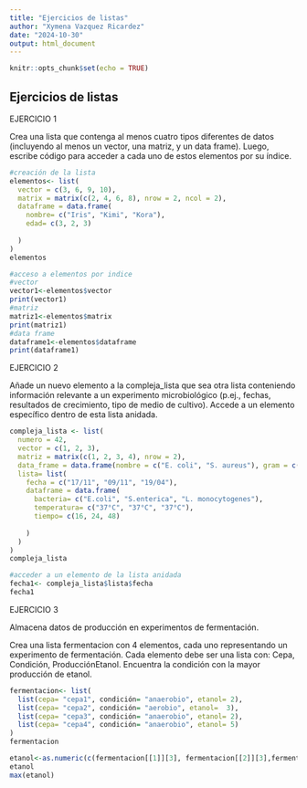 ---
title: "Ejercicios de listas"
author: "Xymena Vazquez Ricardez"
date: "2024-10-30"
output: html_document
---

```{r setup, include=FALSE}
knitr::opts_chunk$set(echo = TRUE)
```
## Ejercicios de listas


EJERCICIO 1


Crea una lista que contenga al menos cuatro tipos diferentes de datos (incluyendo al menos un vector, una matriz, y un data frame). Luego, escribe código para acceder a cada uno de estos elementos por su índice.

```{r}
#creación de la lista
elementos<- list(
  vector = c(3, 6, 9, 10),
  matrix = matrix(c(2, 4, 6, 8), nrow = 2, ncol = 2),
  dataframe = data.frame(
    nombre= c("Iris", "Kimi", "Kora"),
    edad= c(3, 2, 3)
    
  )
)
elementos

#acceso a elementos por indice
#vector
vector1<-elementos$vector
print(vector1)
#matriz
matriz1<-elementos$matrix
print(matriz1)
#data frame
dataframe1<-elementos$dataframe
print(dataframe1)

```

EJERCICIO 2

Añade un nuevo elemento a la compleja_lista que sea otra lista conteniendo información relevante a un experimento microbiológico (p.ej., fechas, resultados de crecimiento, tipo de medio de cultivo). Accede a un elemento específico dentro de esta lista anidada.

```{r}
compleja_lista <- list(
  numero = 42,
  vector = c(1, 2, 3),
  matriz = matrix(c(1, 2, 3, 4), nrow = 2),
  data_frame = data.frame(nombre = c("E. coli", "S. aureus"), gram = c("+", "-")),
  lista= list(
    fecha = c("17/11", "09/11", "19/04"),
    dataframe = data.frame(
      bacteria= c("E.coli", "S.enterica", "L. monocytogenes"),
      temperatura= c("37°C", "37°C", "37°C"),
      tiempo= c(16, 24, 48)
      
    )
  )
)
compleja_lista

#acceder a un elemento de la lista anidada
fecha1<- compleja_lista$lista$fecha
fecha1

```

EJERCICIO 3

Almacena datos de producción en experimentos de fermentación.

Crea una lista fermentacion con 4 elementos, cada uno representando un experimento de fermentación.
Cada elemento debe ser una lista con: Cepa, Condición, ProducciónEtanol.
Encuentra la condición con la mayor producción de etanol.

```{r}
fermentacion<- list(
  list(cepa= "cepa1", condición= "anaerobio", etanol= 2),
  list(cepa= "cepa2", condición= "aerobio", etanol=  3),
  list(cepa= "cepa3", condición= "anaerobio", etanol= 2),
  list(cepa= "cepa4", condición= "anaerobio", etanol= 5)
)
fermentacion

etanol<-as.numeric(c(fermentacion[[1]][3], fermentacion[[2]][3],fermentacion[[3]][3], fermentacion[[4]][3]))
etanol
max(etanol)

```